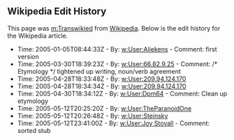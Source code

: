 

==Wikipedia Edit History==

This page was [[m:Transwiki]]ed from [[Wikipedia]]. Below is the edit history for the Wikipedia article.
* Time: 2005-01-05T08:44:33Z - By: [[w:User:Aliekens]] - Comment: <nowiki>first version</nowiki>
* Time: 2005-03-30T18:39:23Z - By: [[w:User:66.82.9.25]] - Comment: <nowiki>/* Etymology */  tightened up writing, noun/verb agreement</nowiki>
* Time: 2005-04-28T18:33:48Z - By: [[w:User:209.94.124.170]]
* Time: 2005-04-28T18:34:34Z - By: [[w:User:209.94.124.170]]
* Time: 2005-04-30T18:34:12Z - By: [[w:User:Dpm64]] - Comment: <nowiki>Clean up etymology</nowiki>
* Time: 2005-05-12T20:25:20Z - By: [[w:User:TheParanoidOne]]
* Time: 2005-05-12T20:26:48Z - By: [[w:User:Steinsky]]
* Time: 2005-05-12T23:41:00Z - By: [[w:User:Joy Stovall]] - Comment: <nowiki>sorted stub</nowiki>